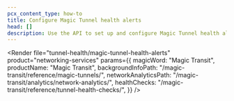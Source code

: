 ```yaml
---
pcx_content_type: how-to
title: Configure Magic Tunnel health alerts
head: []
description: Use the API to set up and configure Magic Tunnel health alerts
---
```



<Render
	file="tunnel-health/magic-tunnel-health-alerts"
	product="networking-services"
	params={{
		magicWord: "Magic Transit",
		productName: "Magic Transit",
		backgroundInfoPath: "/magic-transit/reference/magic-tunnels/",
		networkAnalyticsPath: "/magic-transit/analytics/network-analytics/",
		healthChecks: "/magic-transit/reference/tunnel-health-checks/",
	}}
/>
